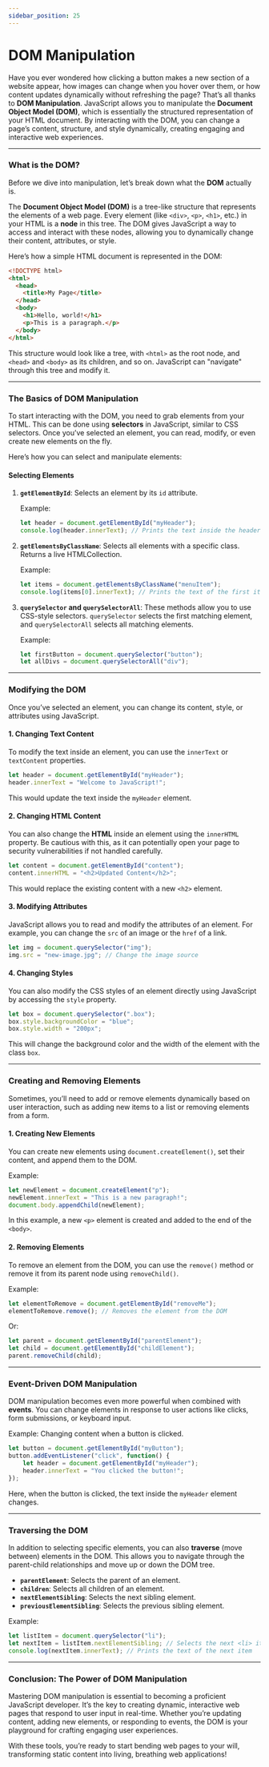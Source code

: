 ```yaml
---
sidebar_position: 25
---
```


# DOM Manipulation

Have you ever wondered how clicking a button makes a new section of a website appear, how images can change when you hover over them, or how content updates dynamically without refreshing the page? That’s all thanks to **DOM Manipulation**. JavaScript allows you to manipulate the **Document Object Model (DOM)**, which is essentially the structured representation of your HTML document. By interacting with the DOM, you can change a page’s content, structure, and style dynamically, creating engaging and interactive web experiences.

---

### What is the DOM?

Before we dive into manipulation, let’s break down what the **DOM** actually is.

The **Document Object Model (DOM)** is a tree-like structure that represents the elements of a web page. Every element (like `<div>`, `<p>`, `<h1>`, etc.) in your HTML is a **node** in this tree. The DOM gives JavaScript a way to access and interact with these nodes, allowing you to dynamically change their content, attributes, or style.

Here’s how a simple HTML document is represented in the DOM:

```html
<!DOCTYPE html>
<html>
  <head>
    <title>My Page</title>
  </head>
  <body>
    <h1>Hello, world!</h1>
    <p>This is a paragraph.</p>
  </body>
</html>
```

This structure would look like a tree, with `<html>` as the root node, and `<head>` and `<body>` as its children, and so on. JavaScript can "navigate" through this tree and modify it.

---

### The Basics of DOM Manipulation

To start interacting with the DOM, you need to grab elements from your HTML. This can be done using **selectors** in JavaScript, similar to CSS selectors. Once you’ve selected an element, you can read, modify, or even create new elements on the fly.

Here’s how you can select and manipulate elements:

#### Selecting Elements

1. **`getElementById`**: Selects an element by its `id` attribute.
   
   Example:
   ```javascript
   let header = document.getElementById("myHeader");
   console.log(header.innerText); // Prints the text inside the header
   ```

2. **`getElementsByClassName`**: Selects all elements with a specific class. Returns a live HTMLCollection.

   Example:
   ```javascript
   let items = document.getElementsByClassName("menuItem");
   console.log(items[0].innerText); // Prints the text of the first item with the "menuItem" class
   ```

3. **`querySelector` and `querySelectorAll`**: These methods allow you to use CSS-style selectors. `querySelector` selects the first matching element, and `querySelectorAll` selects all matching elements.

   Example:
   ```javascript
   let firstButton = document.querySelector("button");
   let allDivs = document.querySelectorAll("div");
   ```

---

### Modifying the DOM

Once you’ve selected an element, you can change its content, style, or attributes using JavaScript.

#### 1. Changing Text Content

To modify the text inside an element, you can use the `innerText` or `textContent` properties.

```javascript
let header = document.getElementById("myHeader");
header.innerText = "Welcome to JavaScript!";
```

This would update the text inside the `myHeader` element.

#### 2. Changing HTML Content

You can also change the **HTML** inside an element using the `innerHTML` property. Be cautious with this, as it can potentially open your page to security vulnerabilities if not handled carefully.

```javascript
let content = document.getElementById("content");
content.innerHTML = "<h2>Updated Content</h2>";
```

This would replace the existing content with a new `<h2>` element.

#### 3. Modifying Attributes

JavaScript allows you to read and modify the attributes of an element. For example, you can change the `src` of an image or the `href` of a link.

```javascript
let img = document.querySelector("img");
img.src = "new-image.jpg"; // Change the image source
```

#### 4. Changing Styles

You can also modify the CSS styles of an element directly using JavaScript by accessing the `style` property.

```javascript
let box = document.querySelector(".box");
box.style.backgroundColor = "blue";
box.style.width = "200px";
```

This will change the background color and the width of the element with the class `box`.

---

### Creating and Removing Elements

Sometimes, you’ll need to add or remove elements dynamically based on user interaction, such as adding new items to a list or removing elements from a form.

#### 1. Creating New Elements

You can create new elements using `document.createElement()`, set their content, and append them to the DOM.

Example:

```javascript
let newElement = document.createElement("p");
newElement.innerText = "This is a new paragraph!";
document.body.appendChild(newElement);
```

In this example, a new `<p>` element is created and added to the end of the `<body>`.

#### 2. Removing Elements

To remove an element from the DOM, you can use the `remove()` method or remove it from its parent node using `removeChild()`.

Example:

```javascript
let elementToRemove = document.getElementById("removeMe");
elementToRemove.remove(); // Removes the element from the DOM
```

Or:

```javascript
let parent = document.getElementById("parentElement");
let child = document.getElementById("childElement");
parent.removeChild(child);
```

---

### Event-Driven DOM Manipulation

DOM manipulation becomes even more powerful when combined with **events**. You can change elements in response to user actions like clicks, form submissions, or keyboard input.

Example: Changing content when a button is clicked.

```javascript
let button = document.getElementById("myButton");
button.addEventListener("click", function() {
    let header = document.getElementById("myHeader");
    header.innerText = "You clicked the button!";
});
```

Here, when the button is clicked, the text inside the `myHeader` element changes.

---

### Traversing the DOM

In addition to selecting specific elements, you can also **traverse** (move between) elements in the DOM. This allows you to navigate through the parent-child relationships and move up or down the DOM tree.

- **`parentElement`**: Selects the parent of an element.
- **`children`**: Selects all children of an element.
- **`nextElementSibling`**: Selects the next sibling element.
- **`previousElementSibling`**: Selects the previous sibling element.

Example:

```javascript
let listItem = document.querySelector("li");
let nextItem = listItem.nextElementSibling; // Selects the next <li> item
console.log(nextItem.innerText); // Prints the text of the next item
```

---

### Conclusion: The Power of DOM Manipulation

Mastering DOM manipulation is essential to becoming a proficient JavaScript developer. It’s the key to creating dynamic, interactive web pages that respond to user input in real-time. Whether you’re updating content, adding new elements, or responding to events, the DOM is your playground for crafting engaging user experiences.

With these tools, you’re ready to start bending web pages to your will, transforming static content into living, breathing web applications!